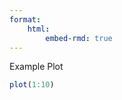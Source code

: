---
format:
    html:
        embed-rmd: true
---

Example Plot
```{r, eval=TRUE, echo=F, results=FALSE, message = FALSE, warning = FALSE}
plot(1:10)
```




